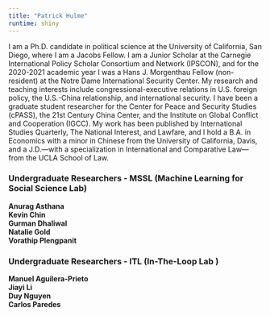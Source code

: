 ```yaml
---
title: "Patrick Hulme"
runtime: shiny
---
```


I am a Ph.D. candidate in political science at the University of California, San Diego, where I am a Jacobs Fellow. I am a Junior Scholar at the Carnegie International Policy Scholar Consortium and Network (IPSCON), and for the 2020-2021 academic year I was a Hans J. Morgenthau Fellow (non-resident) at the Notre Dame International Security Center. My research and teaching interests include congressional-executive relations in U.S. foreign policy, the U.S.-China relationship, and international security. I have been a graduate student researcher for the Center for Peace and Security Studies (cPASS), the 21st Century China Center, and the Institute on Global Conflict and Cooperation (IGCC). My work has been published by International Studies Quarterly, The National Interest, and Lawfare, and I hold a B.A. in Economics with a minor in Chinese from the University of California, Davis, and a J.D.—with a specialization in International and Comparative Law—from the UCLA School of Law.

### Undergraduate Researchers - MSSL (Machine Learning for Social Science Lab)
__Anurag Asthana__  
__Kevin Chin__  
__Gurman Dhaliwal__  
__Natalie Gold__  
__Vorathip Plengpanit__  

### Undergraduate Researchers - ITL (In-The-Loop Lab )
__Manuel Aguilera-Prieto__  
__Jiayi Li__  
__Duy Nguyen__  
__Carlos Paredes__  
